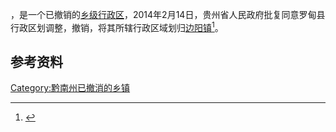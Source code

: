 '''{{PAGENAMEBASE}}'''，是{{PRC admin/fullname|52/27/28}}一个已撤销的[[乡级行政区|乡级行政区]]，2014年2月14日，贵州省人民政府批复同意罗甸县行政区划调整，撤销{{PAGENAMEBASE}}，将其所辖行政区域划归[[边阳镇|边阳镇]]<ref>{{Cite web |url=http://www.gzgov.gov.cn/xxgk/jbxxgk/fgwj/zfwj/qfh/201507/t20150703_298192.html |title=省人民政府关于同意罗甸县行政区划调整的批复（黔府函〔2014〕32号） |accessdate=2017-09-01 |archive-date=2017-08-31 |archive-url=https://web.archive.org/web/20170831082813/http://www.gzgov.gov.cn/xxgk/jbxxgk/fgwj/zfwj/qfh/201507/t20150703_298192.html |dead-url=no }}</ref>。

== 参考资料 ==

{{reflist}}

{{行政区划小作品}}

[[Category:黔南州已撤消的乡镇|Category:黔南州已撤消的乡镇]]